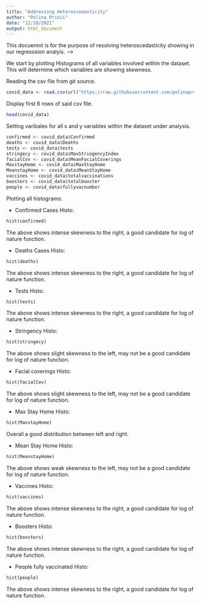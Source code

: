 ```yaml
---
title: "Addressing Heteroscedasticity"
author: "Polina Prinii"
date: "12/10/2021"
output: html_document
---
```


This docuemnt is for the purpose of resolving heteroscedasticity showing in our regresssion analyis. -->

We start by plotting Histograms of all variables involved within the dataset.
This will determine which variables are showing skewness. 

Reading the csv file from git source.
```r
covid_data <- read.csv(url("https://raw.githubusercontent.com/polinaprinii/DAP-Project/main/Linear%20Regression%20Final%20Dataset/finaldataset.csv?token=ASV4RS53A5KFKKQPPSB66ADBXOW7C"))
```

Display first 6 rows of said csv file. 
```r
head(covid_data)

```

Setting varibales for all x and y variables within the dataset under analysis. 
```r

confirmed <- covid_data$Confirmed
deaths <- covid_data$Deaths
tests <- covid_data$tests
stringecy <- covid_data$MaxStringencyIndex
facialCov <- covid_data$MeanFacialCoverings
MaxstayHome <- covid_data$MaxStayHome
MeanstayHome <- covid_data$MeanStayHome
vaccines <- covid_data$totalvaccinations
boosters <- covid_data$totalbooster
people <- covid_data$fullyvacnumber

```

Plotting all histograms:

- Confirmed Cases Histo:
```r
hist(confirmed)
```
The above shows intense skewness to the right, a good candidate for log of nature function. 

- Deaths Cases Histo:
```r
hist(deaths)
```
The above shows intense skewness to the right, a good candidate for log of nature function.

- Tests  Histo:
```r
hist(tests)
```
The above shows intense skewness to the right, a good candidate for log of nature function.

- Stringency Histo:
```r
hist(stringecy)
```
The above shows slight skewness to the left, may not be a good candidate for log of nature function.

- Facial coverings Histo:
```r
hist(facialCov)
```
The above shows slight skewness to the left, may not be a good candidate for log of nature function.

- Max Stay Home Histo:
```r
hist(MaxstayHome)
```
Overall a good distribution between left and right.

- Mean Stay Home Histo:
```r
hist(MeanstayHome)
```
The above shows weak skewness to the left, may not be a good candidate for log of nature function.

- Vaccines Histo:
```r
hist(vaccines)
```
The above shows intense skewness to the right, a good candidate for log of nature function.

- Boosters Histo:
```r
hist(boosters)
```
The above shows intense skewness to the right, a good candidate for log of nature function.

- People fully vaccinated Histo:
```r
hist(people)
```
The above shows intense skewness to the right, a good candidate for log of nature function.